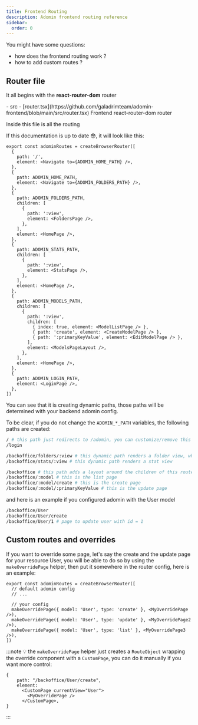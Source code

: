 ```yaml
---
title: Frontend Routing
description: Adomin frontend routing reference
sidebar:
  order: 0
---
```


You might have some questions:

- how does the frontend routing work ?
- how to add custom routes ?

## Router file

It all begins with the **react-router-dom** router


<FileTree>
  - src
    - [router.tsx](https://github.com/galadrimteam/adomin-frontend/blob/main/src/router.tsx) Frontend react-router-dom router
</FileTree>

Inside this file is all the routing

If this documentation is up to date 😳, it will look like this:

```tsx
export const adominRoutes = createBrowserRouter([
  {
    path: '/',
    element: <Navigate to={ADOMIN_HOME_PATH} />,
  },
  {
    path: ADOMIN_HOME_PATH,
    element: <Navigate to={ADOMIN_FOLDERS_PATH} />,
  },
  {
    path: ADOMIN_FOLDERS_PATH,
    children: [
      {
        path: ':view',
        element: <FoldersPage />,
      },
    ],
    element: <HomePage />,
  },
  {
    path: ADOMIN_STATS_PATH,
    children: [
      {
        path: ':view',
        element: <StatsPage />,
      },
    ],
    element: <HomePage />,
  },
  {
    path: ADOMIN_MODELS_PATH,
    children: [
      {
        path: ':view',
        children: [
          { index: true, element: <ModelListPage /> },
          { path: 'create', element: <CreateModelPage /> },
          { path: ':primaryKeyValue', element: <EditModelPage /> },
        ],
        element: <ModelsPageLayout />,
      },
    ],
    element: <HomePage />,
  },
  {
    path: ADOMIN_LOGIN_PATH,
    element: <LoginPage />,
  },
])
```

You can see that it is creating dynamic paths, those paths will be determined with your backend adomin config.

To be clear, if you do not change the `ADOMIN_*_PATH` variables, the following paths are created:

```bash
/ # this path just redirects to /adomin, you can customize/remove this behaviour if you don't like it
/login

/backoffice/folders/:view # this dynamic path renders a folder view, which will redirect you to the nearest non-folder view
/backoffice/stats/:view # this dynamic path renders a stat view

/backoffice # this path adds a layout around the children of this route
/backoffice/:model # this is the list page
/backoffice/:model/create # this is the create page
/backoffice/:model/:primaryKeyValue # this is the update page
```

and here is an example if you configured adomin with the User model

```bash
/backoffice/User
/backoffice/User/create
/backoffice/User/1 # page to update user with id = 1
```

## Custom routes and overrides

If you want to override some page, let's say the create and the update page for your resource User, you will be able to do so by using the `makeOverridePage` helper, then put it somewhere in the router config, here is an example:

```tsx
export const adominRoutes = createBrowserRouter([
  // default adomin config
  // ...

  // your config
  makeOverridePage({ model: 'User', type: 'create' }, <MyOverridePage />),
  makeOverridePage({ model: 'User', type: 'update' }, <MyOverridePage2 />),
  makeOverridePage({ model: 'User', type: 'list' }, <MyOverridePage3 />),
])
```

:::note
💡 the `makeOverridePage` helper just creates a `RouteObject` wrapping the override component with a `CustomPage`, you can do it manually if you want more control:

```tsx
{
	path: "/backoffice/User/create",
	element:
	  <CustomPage currentView="User">
	    <MyOverridePage />
	  </CustomPage>,
}
```

:::
